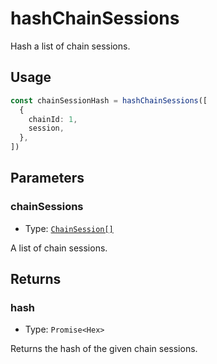 # hashChainSessions

Hash a list of chain sessions.

## Usage

```typescript copy
const chainSessionHash = hashChainSessions([
  {
    chainId: 1,
    session,
  },
])
```

## Parameters

### chainSessions

- Type: [`ChainSession[]`](/module-sdk/glossary/types.mdx#chainsession)

A list of chain sessions.

## Returns

### hash

- Type: `Promise<Hex>`

Returns the hash of the given chain sessions.
